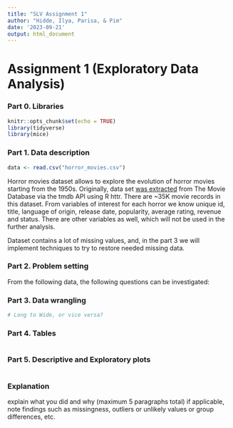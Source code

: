 ```yaml
---
title: "SLV Assignment 1"
author: "Hidde, Ilya, Parisa, & Pim"
date: '2023-09-21'
output: html_document
---
```


# Assignment 1 (Exploratory Data Analysis)

### Part 0. Libraries

```r
knitr::opts_chunk$set(echo = TRUE)
library(tidyverse)
library(mice)
```

### Part 1. Data description 

```r
data <- read.csv("horror_movies.csv")
```

Horror movies dataset allows to explore the evolution of horror movies starting from the 1950s. Originally, data set [was extracted](https://www.kaggle.com/datasets/sujaykapadnis/horror-movies-dataset) from The Movie Database via the tmdb API using R httr. There are ~35K movie records in this dataset. From variables of interest for each horror we know unique id, title, language of origin, release date, popularity, average rating, revenue and status. There are other variables as well, which will not be used in the further analysis.

Dataset contains a lot of missing values, and, in the part 3 we will implement techniques to try to restore needed missing data.

### Part 2. Problem setting

From the following data, the following questions can be investigated:

### Part 3. Data wrangling

```r
# Long to Wide, or vice versa?
```



### Part 4. Tables

```r

```



### Part 5. Descriptive and Exploratory plots

```r

```



### Explanation

explain what you did and why (maximum 5 paragraphs total) if applicable, note findings such as missingness, outliers or unlikely values or group differences, etc.